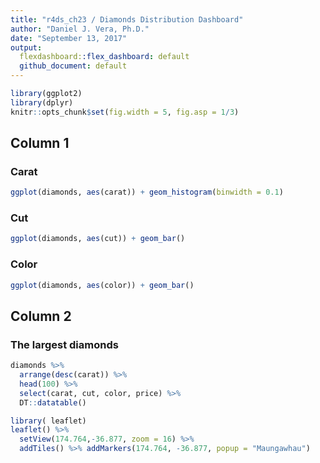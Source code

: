 ---
title: "r4ds_ch23 / Diamonds Distribution Dashboard"
author: "Daniel J. Vera, Ph.D."
date: "September 13, 2017"
output: 
  flexdashboard::flex_dashboard: default
  github_document: default
---

```{r setup, include=FALSE}
library(ggplot2)
library(dplyr)
knitr::opts_chunk$set(fig.width = 5, fig.asp = 1/3)
```

## Column 1

### Carat
```{r}
ggplot(diamonds, aes(carat)) + geom_histogram(binwidth = 0.1)
```

### Cut
```{r}
ggplot(diamonds, aes(cut)) + geom_bar()
```

### Color
```{r}
ggplot(diamonds, aes(color)) + geom_bar()
```

## Column 2
### The largest diamonds
```{r}
diamonds %>%
  arrange(desc(carat)) %>%
  head(100) %>%
  select(carat, cut, color, price) %>%
  DT::datatable()
```

```{r}
library( leaflet)
leaflet() %>% 
  setView(174.764,-36.877, zoom = 16) %>% 
  addTiles() %>% addMarkers(174.764, -36.877, popup = "Maungawhau")
```